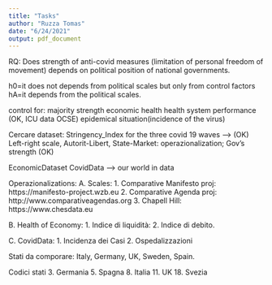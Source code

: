 ```yaml
---
title: "Tasks"
author: "Ruzza Tomas"
date: "6/24/2021"
output: pdf_document
---
```

RQ: Does strength of anti-covid measures (limitation of personal freedom of movement) depends on political position of national governments. 

h0=it does not depends from political scales but only from control factors
hA=it depends from the political scales.

control for: majority strength
economic health
health system performance (OK, ICU data OCSE)
epidemical situation(incidence of the virus)

Cercare dataset:
Stringency_Index for the three covid 19 waves --> (OK)
Left-right scale, Autorit-Libert, State-Market: operazionalization; Gov's strength (OK)

EconomicDataset
CovidData --> our world in data

Operazionalizations:
A. Scales:
   1. Comparative Manifesto proj: https://manifesto-project.wzb.eu
   2. Comparative Agenda proj: http://www.comparativeagendas.org
   3. Chapell Hill: https://www.chesdata.eu

B. Health of Economy:
   1. Indice di liquidità: 
   2. Indice di debito.
   
C. CovidData:
   1. Incidenza dei Casi
   2. Ospedalizzazioni
   

Stati da comporare:
Italy, 
Germany,
UK,
Sweden,
Spain.


Codici stati
3. Germania
5. Spagna
8. Italia
11. UK
18. Svezia


